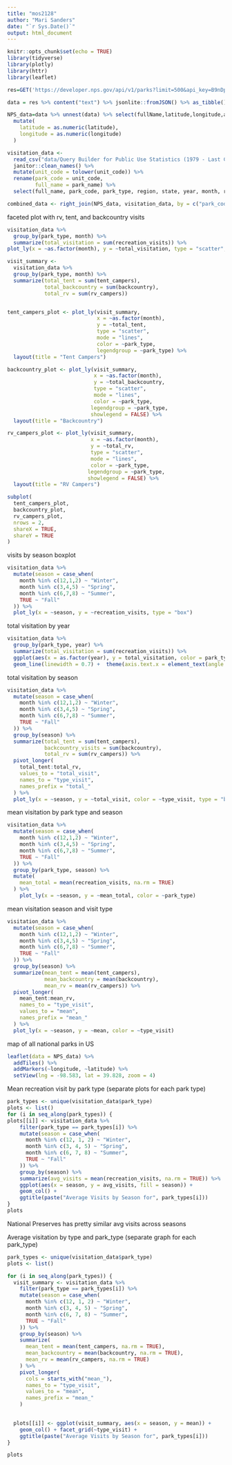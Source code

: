 ```yaml
---
title: "mos2128"
author: "Mari Sanders"
date: "`r Sys.Date()`"
output: html_document
---
```


```r
knitr::opts_chunk$set(echo = TRUE)
library(tidyverse)
library(plotly)
library(httr)
library(leaflet)
```

```r
res=GET('https://developer.nps.gov/api/v1/parks?limit=500&api_key=B9nDpbkbrb3kSOjz6kXSxMJ3d6MSpUvt1QqYdeyn')

data = res %>% content("text") %>% jsonlite::fromJSON() %>% as_tibble()

NPS_data=data %>% unnest(data) %>% select(fullName,latitude,longitude,activities,states, parkCode) %>%  janitor::clean_names() %>% 
  mutate(
    latitude = as.numeric(latitude), 
    longitude = as.numeric(longitude)
  )
```

```r
visitation_data <- 
  read_csv("data/Query Builder for Public Use Statistics (1979 - Last Calendar Year).csv") %>% 
  janitor::clean_names() %>% 
  mutate(unit_code = tolower(unit_code)) %>% 
  rename(park_code = unit_code, 
         full_name = park_name) %>% 
  select(full_name, park_code, park_type, region, state, year, month, recreation_visits, tent_campers, rv_campers, tent_campers, backcountry)

combined_data <- right_join(NPS_data, visitation_data, by = c("park_code"))

```

faceted plot with rv, tent, and backcountry visits

```r
visitation_data %>% 
  group_by(park_type, month) %>% 
  summarize(total_visitation = sum(recreation_visits)) %>% 
plot_ly(x = ~as.factor(month), y = ~total_visitation, type = "scatter", mode = "lines", color = ~park_type)

visit_summary <- 
  visitation_data %>% 
  group_by(park_type, month) %>% 
  summarize(total_tent = sum(tent_campers), 
            total_backcountry = sum(backcountry), 
            total_rv = sum(rv_campers))


tent_campers_plot <- plot_ly(visit_summary, 
                             x = ~as.factor(month), 
                             y = ~total_tent, 
                             type = "scatter", 
                             mode = "lines", 
                             color = ~park_type,
                             legendgroup = ~park_type) %>%
  layout(title = "Tent Campers")

backcountry_plot <- plot_ly(visit_summary, 
                            x = ~as.factor(month), 
                            y = ~total_backcountry, 
                            type = "scatter",
                            mode = "lines",
                            color = ~park_type,
                           legendgroup = ~park_type,
                           showlegend = FALSE) %>%
  layout(title = "Backcountry")

rv_campers_plot <- plot_ly(visit_summary, 
                           x = ~as.factor(month), 
                           y = ~total_rv, 
                           type = "scatter", 
                           mode = "lines",
                           color = ~park_type,
                          legendgroup = ~park_type,
                          showlegend = FALSE) %>%
  layout(title = "RV Campers")

subplot(
  tent_campers_plot, 
  backcountry_plot, 
  rv_campers_plot, 
  nrows = 2,  
  shareX = TRUE, 
  shareY = TRUE   
)
```

visits by season boxplot

```r
visitation_data %>% 
  mutate(season = case_when(
    month %in% c(12,1,2) ~ "Winter", 
    month %in% c(3,4,5) ~ "Spring", 
    month %in% c(6,7,8) ~ "Summer", 
    TRUE ~ "Fall"
  )) %>% 
  plot_ly(x = ~season, y = ~recreation_visits, type = "box")
```

total visitation by year

```r
visitation_data %>% 
  group_by(park_type, year) %>% 
  summarize(total_visitation = sum(recreation_visits)) %>% 
  ggplot(aes(x = as.factor(year), y = total_visitation, color = park_type, group = park_type)) + 
  geom_line(linewidth = 0.7) +  theme(axis.text.x = element_text(angle = 90, vjust = 0.5, hjust = 1))
```

total visitation by season 

```r
visitation_data %>% 
  mutate(season = case_when(
    month %in% c(12,1,2) ~ "Winter", 
    month %in% c(3,4,5) ~ "Spring", 
    month %in% c(6,7,8) ~ "Summer", 
    TRUE ~ "Fall"
  )) %>% 
  group_by(season) %>% 
  summarize(total_tent = sum(tent_campers), 
            backcountry_visits = sum(backcountry), 
            total_rv = sum(rv_campers)) %>% 
  pivot_longer(
    total_tent:total_rv, 
    values_to = "total_visit", 
    names_to = "type_visit",
    names_prefix = "total_"
  ) %>% 
  plot_ly(x = ~season, y = ~total_visit, color = ~type_visit, type = "bar")
```

mean visitation by park type and season 

```r
visitation_data %>% 
  mutate(season = case_when(
    month %in% c(12,1,2) ~ "Winter", 
    month %in% c(3,4,5) ~ "Spring", 
    month %in% c(6,7,8) ~ "Summer", 
    TRUE ~ "Fall"
  )) %>% 
  group_by(park_type, season) %>% 
  mutate(
    mean_total = mean(recreation_visits, na.rm = TRUE)
  ) %>% 
    plot_ly(x = ~season, y = ~mean_total, color = ~park_type)
```

mean visitation season and visit type 

```r
visitation_data %>% 
  mutate(season = case_when(
    month %in% c(12,1,2) ~ "Winter", 
    month %in% c(3,4,5) ~ "Spring", 
    month %in% c(6,7,8) ~ "Summer", 
    TRUE ~ "Fall"
  )) %>% 
  group_by(season) %>% 
  summarize(mean_tent = mean(tent_campers), 
            mean_backcountry = mean(backcountry), 
            mean_rv = mean(rv_campers)) %>% 
  pivot_longer(
    mean_tent:mean_rv, 
    names_to = "type_visit", 
    values_to = "mean", 
    names_prefix = "mean_"
  ) %>% 
  plot_ly(x = ~season, y = ~mean, color = ~type_visit)
```

map of all national parks in US

```r
leaflet(data = NPS_data) %>% 
  addTiles() %>% 
  addMarkers(~longitude, ~latitude) %>%
  setView(lng = -98.583, lat = 39.828, zoom = 4)
```

Mean recreation visit by park type (separate plots for each park type)

```r
park_types <- unique(visitation_data$park_type)
plots <- list()
for (i in seq_along(park_types)) {
plots[[i]] <- visitation_data %>% 
    filter(park_type == park_types[i]) %>% 
    mutate(season = case_when(
      month %in% c(12, 1, 2) ~ "Winter", 
      month %in% c(3, 4, 5) ~ "Spring", 
      month %in% c(6, 7, 8) ~ "Summer", 
      TRUE ~ "Fall"
    )) %>% 
    group_by(season) %>%
    summarize(avg_visits = mean(recreation_visits, na.rm = TRUE)) %>%
    ggplot(aes(x = season, y = avg_visits, fill = season)) +
    geom_col() +
    ggtitle(paste("Average Visits by Season for", park_types[i])) 
} 
plots
```

National Preserves has pretty similar avg visits across seasons 

Average visitation by type and park_type (separate graph for each park_type)

```r
park_types <- unique(visitation_data$park_type)
plots <- list()

for (i in seq_along(park_types)) {
  visit_summary <- visitation_data %>% 
    filter(park_type == park_types[i]) %>% 
    mutate(season = case_when(
      month %in% c(12, 1, 2) ~ "Winter", 
      month %in% c(3, 4, 5) ~ "Spring", 
      month %in% c(6, 7, 8) ~ "Summer", 
      TRUE ~ "Fall"
    )) %>% 
    group_by(season) %>% 
    summarize(
      mean_tent = mean(tent_campers, na.rm = TRUE), 
      mean_backcountry = mean(backcountry, na.rm = TRUE), 
      mean_rv = mean(rv_campers, na.rm = TRUE)
    ) %>% 
    pivot_longer(
      cols = starts_with("mean_"), 
      names_to = "type_visit", 
      values_to = "mean", 
      names_prefix = "mean_"
    )
  

  plots[[i]] <- ggplot(visit_summary, aes(x = season, y = mean)) + 
    geom_col() + facet_grid(~type_visit) +
    ggtitle(paste("Average Visits by Season for", park_types[i]))
}

plots
```


